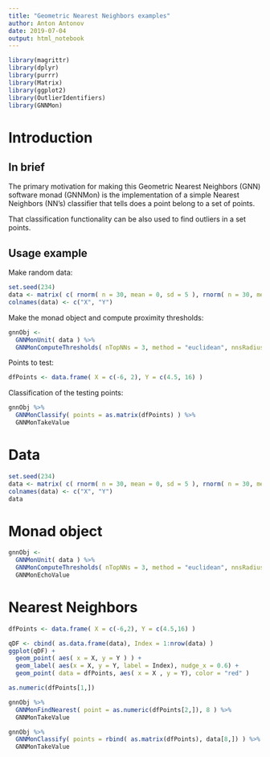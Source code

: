 ```yaml
---
title: "Geometric Nearest Neighbors examples"
author: Anton Antonov
date: 2019-07-04
output: html_notebook
---
```


```r
library(magrittr)
library(dplyr)
library(purrr)
library(Matrix)
library(ggplot2)
library(OutlierIdentifiers)
library(GNNMon)
```



# Introduction

## In brief

The primary motivation for making this Geometric Nearest Neighbors (GNN) software monad
(GNNMon) is the implementation of a simple Nearest Neighbors (NN's) classifier that tells 
does a point belong to a set of points.

That classification functionality can be also used to find outliers in a set points.

## Usage example

Make random data:

```r
set.seed(234)
data <- matrix( c( rnorm( n = 30, mean = 0, sd = 5 ), rnorm( n = 30, mean = 12, sd = 3) ), ncol = 2 )
colnames(data) <- c("X", "Y")
```

Make the monad object and compute proximity thresholds:

```r
gnnObj <- 
  GNNMonUnit( data ) %>% 
  GNNMonComputeThresholds( nTopNNs = 3, method = "euclidean", nnsRadiusFunction = mean, thresholdsIdentifier = HampelIdentifierParameters )
```

Points to test:

```r
dfPoints <- data.frame( X = c(-6, 2), Y = c(4.5, 16) )
```

Classification of the testing points:

```r
gnnObj %>% 
  GNNMonClassify( points = as.matrix(dfPoints) ) %>% 
  GNNMonTakeValue
```

# Data

```r
set.seed(234)
data <- matrix( c( rnorm( n = 30, mean = 0, sd = 5 ), rnorm( n = 30, mean = 12, sd = 3) ), ncol = 2 )
colnames(data) <- c("X", "Y")
data
```

# Monad object

```r
gnnObj <- 
  GNNMonUnit( data ) %>% 
  GNNMonComputeThresholds( nTopNNs = 3, method = "euclidean", nnsRadiusFunction = mean, thresholdsIdentifier = HampelIdentifierParameters ) %>% 
  GNNMonEchoValue
```

# Nearest Neighbors

```r
dfPoints <- data.frame( X = c(-6,2), Y = c(4.5,16) )
```

```r
qDF <- cbind( as.data.frame(data), Index = 1:nrow(data) )
ggplot(qDF) +
  geom_point( aes( x = X, y = Y ) ) +
  geom_label( aes(x = X, y = Y, label = Index), nudge_x = 0.6) +
  geom_point( data = dfPoints, aes( x = X , y = Y), color = "red" )
```

```r
as.numeric(dfPoints[1,])
```

```r
gnnObj %>% 
  GNNMonFindNearest( point = as.numeric(dfPoints[2,]), 8 ) %>% 
  GNNMonTakeValue
```

```r
gnnObj %>% 
  GNNMonClassify( points = rbind( as.matrix(dfPoints), data[8,]) ) %>% 
  GNNMonTakeValue
```

